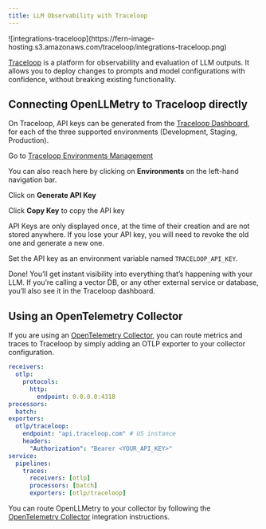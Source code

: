 ```yaml
---
title: LLM Observability with Traceloop
---
```


<Frame>
![integrations-traceloop](https://fern-image-hosting.s3.amazonaws.com/traceloop/integrations-traceloop.png)
</Frame>

[Traceloop](https://app.traceloop.com/) is a platform for observability and evaluation of LLM outputs. It allows you to deploy changes to prompts and model configurations with confidence, without breaking existing functionality.

## Connecting OpenLLMetry to Traceloop directly

On Traceloop, API keys can be generated from the [Traceloop Dashboard](https://app.traceloop.com/settings/api-keys), for each of the three supported environments (Development, Staging, Production).

Go to [Traceloop Environments Management](https://app.traceloop.com/settings/api-keys)

You can also reach here by clicking on **Environments** on the left-hand navigation bar.

Click on **Generate API Key**

Click **Copy Key** to copy the API key

<Callout intent="info">
API Keys are only displayed once, at the time of their creation and are not stored anywhere. If you lose your API key, you will need to revoke the old one and generate a new one.
</Callout>

Set the API key as an environment variable named `TRACELOOP_API_KEY`.

Done! You’ll get instant visibility into everything that’s happening with your LLM. If you’re calling a vector DB, or any other external service or database, you’ll also see it in the Traceloop dashboard.
 
## Using an OpenTelemetry Collector
  
If you are using an [OpenTelemetry Collector](https://opentelemetry.io/docs/collector/), you can route metrics and traces to Traceloop by simply adding an OTLP exporter to your collector configuration.

```yaml
receivers:
  otlp:
    protocols:
      http:
        endpoint: 0.0.0.0:4318
processors:
  batch:
exporters:
  otlp/traceloop:
    endpoint: "api.traceloop.com" # US instance
    headers:
      "Authorization": "Bearer <YOUR_API_KEY>"
service:
  pipelines:
    traces:
      receivers: [otlp]
      processors: [batch]
      exporters: [otlp/traceloop]
```

You can route OpenLLMetry to your collector by following the [OpenTelemetry Collector](/docs/openllmetry/integrations/open-telemetry-collector) integration instructions.